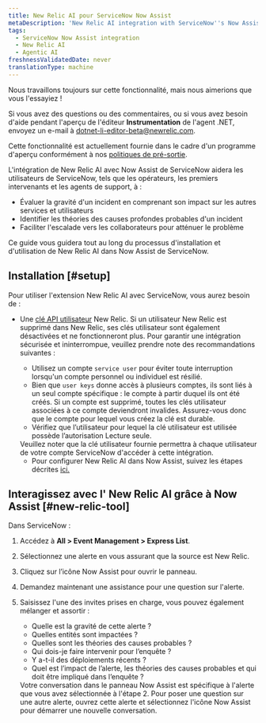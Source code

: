 ```yaml
---
title: New Relic AI pour ServiceNow Now Assist
metaDescription: 'New Relic AI integration with ServiceNow''s Now Assist will assist ServiceNow users—such as operators, first responders, and support agents - in gauging the severity of an incident by understanding its impact on other services and users, identifying probable root cause theories for an incident, and facilitating escalation to collaborators to mitigate the issue.'
tags:
  - ServiceNow Now Assist integration
  - New Relic AI
  - Agentic AI
freshnessValidatedDate: never
translationType: machine
---
```


<Callout title="Aperçu">
  Nous travaillons toujours sur cette fonctionnalité, mais nous aimerions que vous l&apos;essayiez !

  Si vous avez des questions ou des commentaires, ou si vous avez besoin d&apos;aide pendant l&apos;aperçu de l&apos;éditeur <DNT>**Instrumentation**</DNT> de l&apos;agent .NET, envoyez un e-mail à [dotnet-li-editor-beta@newrelic.com](mailto:dotnet-li-editor-beta@newrelic.com).

  Cette fonctionnalité est actuellement fournie dans le cadre d&apos;un programme d&apos;aperçu conformément à nos [politiques de pré-sortie](/docs/licenses/license-information/referenced-policies/new-relic-pre-release-policy).
</Callout>

L&apos;intégration de New Relic AI avec Now Assist de ServiceNow aidera les utilisateurs de ServiceNow, tels que les opérateurs, les premiers intervenants et les agents de support, à :

* Évaluer la gravité d&apos;un incident en comprenant son impact sur les autres services et utilisateurs
* Identifier les théories des causes profondes probables d&apos;un incident
* Faciliter l&apos;escalade vers les collaborateurs pour atténuer le problème

Ce guide vous guidera tout au long du processus d&apos;installation et d&apos;utilisation de New Relic AI dans Now Assist de ServiceNow.

## Installation [#setup]

Pour utiliser l&apos;extension New Relic AI avec ServiceNow, vous aurez besoin de :

* Une [clé API utilisateur](/docs/apis/intro-apis/new-relic-api-keys/#overview-keys) New Relic. Si un utilisateur New Relic est supprimé dans New Relic, ses clés utilisateur sont également désactivées et ne fonctionneront plus. Pour garantir une intégration sécurisée et ininterrompue, veuillez prendre note des recommandations suivantes :

  * Utilisez un compte `service user` pour éviter toute interruption lorsqu&apos;un compte personnel ou individuel est résilié.
  * Bien que `user keys` donne accès à plusieurs comptes, ils sont liés à un seul compte spécifique : le compte à partir duquel ils ont été créés. Si un compte est supprimé, toutes les clés utilisateur associées à ce compte deviendront invalides. Assurez-vous donc que le compte pour lequel vous créez la clé est durable.
  * Vérifiez que l’utilisateur pour lequel la clé utilisateur est utilisée possède l’autorisation Lecture seule.

  <Callout variant="tip" title="Note">
    Veuillez noter que la clé utilisateur fournie permettra à chaque utilisateur de votre compte ServiceNow d&apos;accéder à cette intégration.
  </Callout>

  * Pour configurer New Relic AI dans Now Assist, suivez les étapes décrites [ici.](https://www.servicenow.com/docs/csh?topicname=now-assist-itom-use-aia.html&version=latest)

## Interagissez avec l&apos; New Relic AI grâce à Now Assist [#new-relic-tool]

Dans ServiceNow :

1. Accédez à <DNT>**All &gt; Event Management &gt; Express List**</DNT>.

2. Sélectionnez une alerte en vous assurant que la source est New Relic.

3. Cliquez sur l’icône <DNT>Now Assist</DNT> pour ouvrir le panneau.

4. Demandez maintenant une assistance pour une question sur l&apos;alerte.

5. Saisissez l&apos;une des invites prises en charge, vous pouvez également mélanger et assortir :

   * Quelle est la gravité de cette alerte ?
   * Quelles entités sont impactées ?
   * Quelles sont les théories des causes probables ?
   * Qui dois-je faire intervenir pour l’enquête ?
   * Y a-t-il des déploiements récents ?
   * Quel est l’impact de l’alerte, les théories des causes probables et qui doit être impliqué dans l’enquête ?

   <Callout variant="tip" title="conseil">
     Votre conversation dans le panneau Now Assist est spécifique à l&apos;alerte que vous avez sélectionnée à l&apos;étape 2. Pour poser une question sur une autre alerte, ouvrez cette alerte et sélectionnez l&apos;icône Now Assist pour démarrer une nouvelle conversation.
   </Callout>